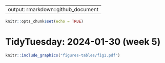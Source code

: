 
---
output: rmarkdown::github_document
---

```r
knitr::opts_chunk$set(echo = TRUE)
```

# TidyTuesday: 2024-01-30 (week 5)

```r
knitr::include_graphics("figures-tables/fig1.pdf") 
```

